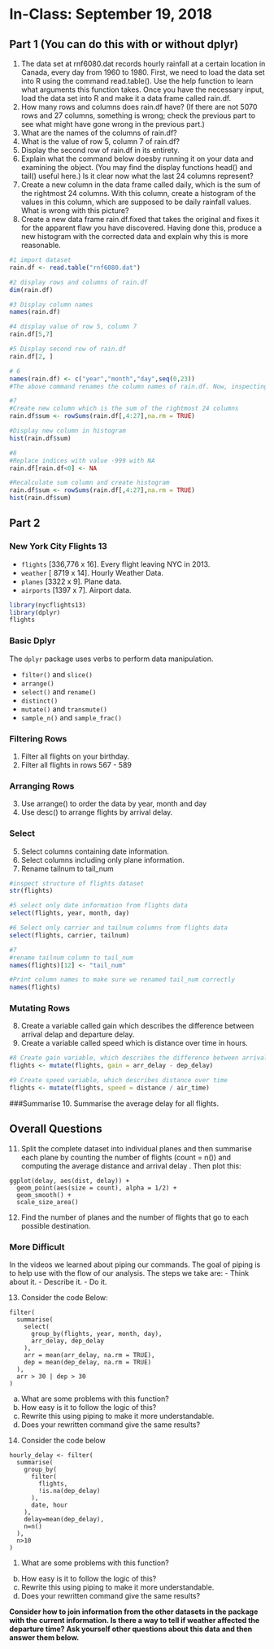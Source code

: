 # In-Class: September 19, 2018


## Part 1 (You can do this with or without dplyr)

1. The data set at rnf6080.dat records hourly rainfall at a certain location in Canada, every day from 1960 to 1980. First, we need to load the data set into R using the command read.table(). Use the help function to learn what arguments this function takes. Once you have the necessary input, load the data set into R and make it a data frame called rain.df.
2. How many rows and columns does rain.df have? (If there are not 5070 rows and 27 columns, something is wrong; check the previous part to see what might have gone wrong in the previous part.)
3. What are the names of the columns of rain.df?
4. What is the value of row 5, column 7 of rain.df?
5. Display the second row of rain.df in its entirety.
6. Explain what the command below doesby running it on your data and examining the object. (You may find the display functions head() and tail() useful here.) Is it clear now what the last 24 columns represent?
7. Create a new column in the data frame called daily, which is the sum of the rightmost 24 columns. With this column, create a histogram of the values in this column, which are supposed to be daily rainfall values. What is wrong with this picture?
8. Create a new data frame rain.df.fixed that takes the original and fixes it for the apparent flaw you have discovered. Having done this, produce a new histogram with the corrected data and explain why this is more reasonable.

```r
#1 import dataset
rain.df <- read.table("rnf6080.dat")

#2 display rows and columns of rain.df
dim(rain.df)

#3 Display column names
names(rain.df)

#4 display value of row 5, column 7
rain.df[5,7]

#5 Display second row of rain.df
rain.df[2, ]

# 6 
names(rain.df) <- c("year","month","day",seq(0,23))
#The above command renames the column names of rain.df. Now, inspecting the column names reveals that the first three columns describe the date that the obsevation was recorded, and columns 0-23 are observations at each hour on that day.

#7
#Create new column which is the sum of the rightmost 24 columns
rain.df$sum <- rowSums(rain.df[,4:27],na.rm = TRUE)

#Display new column in histogram
hist(rain.df$sum)

#8
#Replace indices with value -999 with NA
rain.df[rain.df<0] <- NA

#Recalculate sum column and create histogram
rain.df$sum <- rowSums(rain.df[,4:27],na.rm = TRUE)
hist(rain.df$sum)
```


## Part 2
### New York City Flights 13

- `flights` [336,776 x 16]. Every flight leaving NYC in 2013.
- `weather` [ 8719 x 14]. Hourly Weather Data.
- `planes` [3322 x 9]. Plane data.
- `airports` [1397 x 7]. Airport data.


```r
library(nycflights13)
library(dplyr)
flights
```

### Basic Dplyr

The `dplyr` package uses verbs to perform data manipulation.

- `filter()` and `slice()`
- `arrange()`
- `select()` and `rename()`
- `distinct()`
- `mutate()` and `transmute()`
- `sample_n()` and `sample_frac()`

### Filtering Rows

1. Filter all flights on your birthday.
2. Filter all flights in rows 567 - 589


### Arranging Rows
3. Use arrange() to order the data by year, month and day
4. Use desc() to arrange flights by arrival delay.


### Select
5. Select columns containing date information.
6. Select columns including only plane information.
7. Rename tailnum to tail_num

```r
#inspect structure of flights dataset
str(flights)

#5 select only date information from flights data
select(flights, year, month, day)

#6 Select only carrier and tailnum columns from flights data 
select(flights, carrier, tailnum)

#7
#rename tailnum column to tail_num
names(flights)[12] <- "tail_num"

#Print column names to make sure we renamed tail_num correctly
names(flights)
```

### Mutating Rows
8. Create a variable called gain which describes the difference between arrival delap and departure delay.
9. Create a variable called speed which is distance over time in hours.

```r
#8 Create gain variable, which describes the difference between arrival delay and departure delay
flights <- mutate(flights, gain = arr_delay - dep_delay)

#9 Create speed variable, which describes distance over time
flights <- mutate(flights, speed = distance / air_time)
```

###Summarise
10. Summarise the average delay for all flights.

## Overall Questions

11. Split the complete dataset into individual planes and then summarise each plane by counting the number of flights (count = n()) and computing the average distance and arrival delay . Then plot this:

```
ggplot(delay, aes(dist, delay)) +
  geom_point(aes(size = count), alpha = 1/2) +
  geom_smooth() +
  scale_size_area()
```
12. Find the number of planes and the number of flights that go to each possible destination.

### More Difficult

In the videos we learned about piping our commands. The goal of piping is to help use with the flow of our analysis. The steps we take are:
- Think about it. 
- Describe it. 
- Do it.

13. Consider the code Below:

```
filter(
  summarise(
    select(
      group_by(flights, year, month, day),
      arr_delay, dep_delay
    ),
    arr = mean(arr_delay, na.rm = TRUE),
    dep = mean(dep_delay, na.rm = TRUE)
  ),
  arr > 30 | dep > 30
)
```

a. What are some problems with this function?
b. How easy is it to follow the logic of this?
c. Rewrite this using piping to make it more understandable.
d. Does your rewritten command give the same results?

14. Consider the code below

```
hourly_delay <- filter(
  summarise(
    group_by(
      filter(
        flights, 
        !is.na(dep_delay)
      ),
      date, hour
    ),
    delay=mean(dep_delay),
    n=n()
  ),
  n>10
)
```

1. What are some problems with this function?
b. How easy is it to follow the logic of this?
c. Rewrite this using piping to make it more understandable.
d. Does your rewritten command give the same results?


**Consider how to join information from the other datasets in the package with the current information. Is there a way to tell if weather affected the departure time? Ask yourself other questions about this data and then answer them below.**